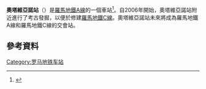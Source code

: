 {{expand language|it}}
{{Infobox station 
| name          = [[File:Logo_Metropolitane_Italia.svg|20px]] 奧塔維亞諾<br />{{lang|it|Ottaviano}}
| type          = 羅馬地鐵車站
| style         = 羅馬地鐵
| image         = Ottaviano metro roma.jpg
| image_caption = 
| address       = 
| coordinates   = {{Coord|41|54|34|N|12|27|29|E|type:railwaystation_region:IT-RM|display=inline,title}}
| line          = <!-- line information is detailed under "services" -->
| other         = 
| structure     = 地下
| platform      = 側式月台
| depth         = 
| levels        = 
| tracks        = 2
| parking       = 
| bicycle       = 
| baggage_check = 
| opened        = 1980年
| closed        =  
| rebuilt       = 
| electrified   = 
| ADA           = 
| code          = 
| owned         = [[Atac_di_Roma|Atac di Roma]]
| zone          = 
| smartcardname =
| smartcardstatus =
| former        = 
| passengers    = 
| pass_year     = 
| pass_percent  = 
| pass_system   = 
| mpassengers   = 
| services      = 
| map_locator   = 
| web           = 
}}
'''奧塔維亞諾站'''（{{lang-it|Ottaviano}}）是[[羅馬地鐵|羅馬地鐵]][[羅馬地鐵A線|A線]]的一個車站<ref>{{cite web|url=http://www.urbanrail.net/eu/it/rom/roma.htm|title=Roma|publisher=urbanrail.net|accessdate=18 January 2013|archive-date=2016-04-13|archive-url=https://web.archive.org/web/20160413163104/http://urbanrail.net/eu/it/rom/roma.htm|dead-url=no}}</ref>。自2006年開始，奧塔維亞諾站附近進行了考古發掘，以便於修建[[羅馬地鐵C線|羅馬地鐵C線]]。奧塔維亞諾站未來將成為羅馬地鐵A線和羅馬地鐵C線的交會站。

==參考資料==
{{Reflist}}
{{羅馬地鐵A線}}
[[Category:罗马地铁车站|Category:罗马地铁车站]]